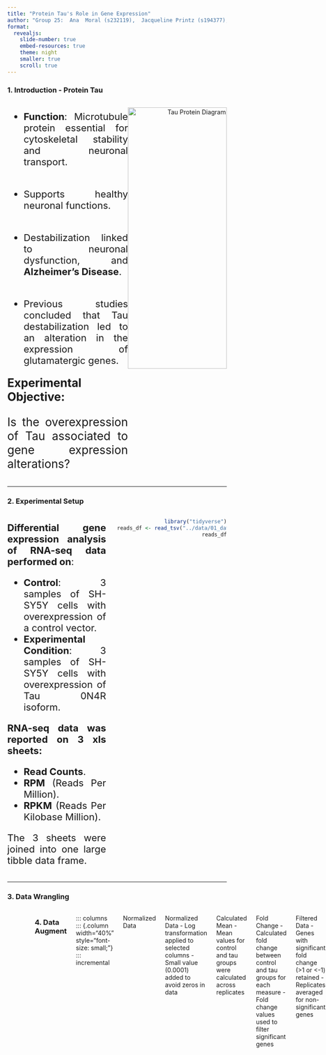 ```yaml
---
title: "Protein Tau's Role in Gene Expression"
author: "Group 25:  Ana  Moral (s232119),  Jacqueline Printz (s194377),  Jenni Kinnunen (s204697), João Prazeres (s243036), William Gunns (s242051)"
format:
  revealjs:
    slide-number: true
    embed-resources: true 
    theme: night
    smaller: true 
    scroll: true
---
```


### 1. Introduction - Protein Tau

::: {style="display: flex; align-items: flex-start; justify-content: space-between;"}
::: {style="width: 55%; font-size: 22px; text-align: justify;"}
-   **Function**: Microtubule protein essential for cytoskeletal stability and neuronal transport.\
    \

-   Supports healthy neuronal functions.\
    \

-   Destabilization linked to neuronal dysfunction, and **Alzheimer's Disease**.\
    \

-   Previous studies concluded that Tau destabilization led to an alteration in the expression of glutamatergic genes.\

[**Experimental Objective:**]{style="width: 45%; font-size: 120%; text-align: justify;"}\
\
[Is the overexpression of Tau associated to gene expression alterations?]{style="width: 45%; font-size: 120%; text-align: justify;"}
:::

::: {style="width: 45%; text-align: right;"}
<img src="images/Tau_Protein.png" alt="Tau Protein Diagram" style="width: 100%; height: 600px;"/>
:::
:::

------------------------------------------------------------------------

### 2. Experimental Setup

::: {style="display: flex; align-items: flex-start; justify-content: space-between;"}
::: {style="width: 45%; font-size: 22px; text-align: justify;"}
**Differential gene expression analysis of RNA-seq data performed on**:

-   **Control**: 3 samples of SH-SY5Y cells with overexpression of a control vector.\
-   **Experimental Condition**: 3 samples of SH-SY5Y cells with overexpression of Tau 0N4R isoform.

**RNA-seq data was reported on 3 xls sheets:**

-   **Read Counts**.\
-   **RPM** (Reads Per Million).\
-   **RPKM** (Reads Per Kilobase Million).\

The 3 sheets were joined into one large tibble data frame.
:::

::: {style="width: 50%; text-align: right;"}
```r
library("tidyverse")
reads_df <- read_tsv("../data/01_data_load_reads.tsv.gz")
reads_df
```
:::
:::

------------------------------------------------------------------------

### 3. Data Wrangling

::: columns
::: {.column width="40%" style="font-size: 22px;"}
::: incremental
First the data was prepared and made clean by, 1. by joining all dataframes into one 2. renaming columns 3. removing unecessary and invalid observations (including descriptions and rows of data that are all zero)

First the data was prepared and made clean by:\
1. by joining all dataframes into one\
2. renaming columns\
3. removing unecessary and invalid observations (including descriptions and rows of data that are all zero)\
:::

Some of the key functions that were used include full_join, mutate, rename, select) Following this, each row corresponds to an observation, each column corresponds to a variable and each cell is a value. Could insert picture of 'clean' data - lecture style.
:::


::: {.column width="60%" style="font-size: 50%;"}



::: {.column width="60%" style="font-size: 22px;"}

::: incremental
:::

The data was then log transformed to enable a deeper analysis of observations with small margins of difference. Average across trials of experiment (and variance) THINK THIS BIT IS FOR AUGMENT
:::

:::

------------------------------------------------------------------------

### 4. Data Augment


::: columns 
::: {.column width="40%" style="font-size: small;"} 
::: incremental 

Normalized Data


Normalized Data
- Log transformation applied to selected columns
- Small value (0.0001) added to avoid zeros in data

Calculated Mean
- Mean values for control and tau groups were calculated across replicates

Fold Change
- Calculated fold change between control and tau groups for each measure
- Fold change values used to filter significant genes


Filtered Data
- Genes with significant fold change (>1 or <-1) retained
- Replicates averaged for non-significant genes

Filtered Data - Genes with significant fold change (\>1 or \<-1) retained - Replicates averaged for non-significant genes

Final Data -Data stored in three separate files for analysis
:::
:::

Final Data
- Data stored in three separate files for analysis ::: :::
::: {.column width="60%" style="font-size: small;"}{fig-align="right" width="300"}
<img src="images/data.png" alt=" Description" style="width: 100%; height: 600px;"/>
::: incremental
------------------------------------------------------------------------

### 5. Data Description part 1

-   All data: all genes, mean of replicates
-   Filtered data: significant genes, mean of replicates (for overview of the data)
-   Log data: significant genes, all 3 replicates (for PCA)

::: {style="width: 100%; text-align: right;"}
```r
library("tidyverse")
my_tibble <- tibble(
  Data = c("All data", "Filtered data", "Log data"),
  Genes = c(19279, 2036, 2036),
  Attributes = c(10, 10, 19)
)

my_tibble
```
:::

------------------------------------------------------------------------

### 6. Data Description part 2
<img src="images/describe plot.png" style="width: 100%; height: 600px;"/>


------------------------------------------------------------------------

### 7. Analysis PCA


::: columns 
::: {.column width="40%" style="font-size: small;"} 
::: incremental 

Objective
- Confirm that RPM, RPKM, and reads yield similar results
- Verify differences between control and tau experiments

Approach
- 3 PCAs performed separately for RPM, RPKM, and reads data
- 1 final PCA conducted on combined data

Results
- Plots of individual PCAs show how each data type clusters
- Final PCA confirms global differences between control and tau groups
:::
::: {.column width="60%" style="font-size: small;"}
{fig-align="right" width="300"} 
::: 

------------------------------------------------------------------------

### 8. Analysis PCA

::: {.column width="25%"}
![](images/pca_reads.png){width="450"}
:::


::: {.column width="25%"}
![](images/pca_rpm.png){width="450"}
:::

::: {.column width="25%"}
![](images/pca_rpkm.png){width="450"}
:::

::: {.column width="25%"}
![](images/pca_all.png){width="450"}
:::

------------------------------------------------------------------------

### 9. Gene Set Enrichment Analysis (GSEA)

Computational method to determine if a set of genes shows statistically significant differences in control and Tau over expressing conditions.

::: {.left} - Plot genes

::: {style="width: 45%; text-align: left;"} <img src="images/gene_plot.png" alt="Over and under expressed genes" style="width: 100%; height: 600px;"/>

::: {.right} - Plot pathways

::: {style="width: 45%; text-align: right;"} <img src="images/gsea_plot.png" alt="Over and under expressed pathways" style="width: 100%; height: 600px;"/> ------------------------------------------------------------------------

#### 10. Discussion based on the GSEA/conclusion

Gamma and Alpha response- cytokine, regulation of immune response, trigger JAK-STAT3 pathway.
JAK-STAT3 pathway- immunity, cell division,  and other cellular processes.  

--Promote neuroinflammation in neurodegenerative disorders like Alzheimer's by initiation innate immunity, adaptive immune mechanisms, and neuroinflammatory response. (https://pubmed.ncbi.nlm.nih.gov/36614305/#:~:text=The%20JAK%2FSTAT%20signaling%20pathway%20is%20one%20of%20the%20critical,and%20finally%2C%20constraining%20neuroinflammatory%20response.)

-Supports: link of Tau overexpression to neurodegenerative disorders like Alzheimer's. 

Challenges

Data handling and cleaning: setting arbitrary boundaries without losing too much data or leaving in unnecessary data. 



